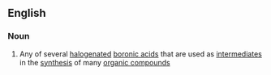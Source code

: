 ==English==

===Noun===
{{en-noun|head=[[haloboronic]] [[acid]]}}

# {{label|en|organic chemistry}} Any of several [[halogenated]] [[boronic acid]]s that are used as [[intermediate]]s in the [[synthesis]] of many [[organic compound]]s
